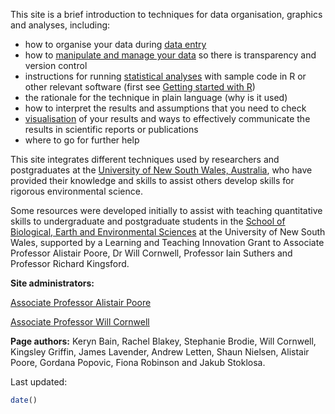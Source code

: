 This site is a brief introduction to techniques for data organisation, graphics and analyses, including:

* how to organise your data during [data entry](http://environmentalcomputing.net/data-entry/) 
* how to [manipulate and manage your data](http://environmentalcomputing.net/data-manipulation/) so there is transparency and version control 
* instructions for running [statistical analyses](http://environmentalcomputing.net/statistics/) with sample code in R or other relevant software (first see [Getting started with R](http://environmentalcomputing.net/getting-started-with-r/)) 
* the rationale for the technique in plain language (why is it used) 
* how to interpret the results and assumptions that you need to check 
* [visualisation](http://environmentalcomputing.net/graphics/) of your results and ways to effectively communicate the results in scientific reports or publications
* where to go for further help 

This site integrates different techniques used by researchers and postgraduates at the [University of New South Wales, Australia](https://www.unsw.edu.au/), who have provided their knowledge and skills to assist others develop skills for rigorous environmental science.

Some resources were developed initially to assist with teaching quantitative skills to undergraduate and postgraduate students in the [School of Biological, Earth and Environmental Sciences](http://www.bees.unsw.edu.au/) at the University of New South Wales, supported by a Learning and Teaching Innovation Grant to Associate Professor Alistair Poore, Dr Will Cornwell, Professor Iain Suthers and Professor Richard Kingsford.


**Site administrators:**

[Associate Professor Alistair Poore](https://alistairpoore.org) 

[Associate Professor Will Cornwell](http://willcornwell.org/)

**Page authors:** Keryn Bain, Rachel Blakey, Stephanie Brodie, Will Cornwell, Kingsley Griffin, James Lavender, Andrew Letten, Shaun Nielsen, Alistair Poore, Gordana Popovic, Fiona Robinson and Jakub Stoklosa.

Last updated:
```{r,echo=F}
date()
```
